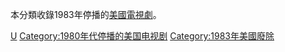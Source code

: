 本分類收錄1983年停播的[[美國|美國]][[電視劇|電視劇]]。

{{year by category
|m=1
|c=9
|d=8
|y=3
|cat=停播的美國電視剧
|sortkey=美國電視
|parent=各年停播的美國電視劇
|subcat=1983年美國電視
}}

[[Category:1983年停播的電視劇|U]]
[[Category:1980年代停播的美国电视剧|Category:1980年代停播的美国电视剧]]
[[Category:1983年美國廢除|Category:1983年美國廢除]]